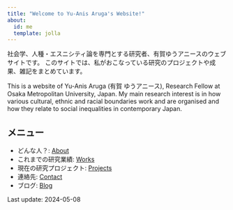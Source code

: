 ```yaml
---
title: "Welcome to Yu-Anis Aruga's Website!"
about:
  id: me
  template: jolla
---
```

:::{#me}
社会学、人種・エスニシティ論を専門とする研究者、有賀ゆうアニースのウェブサイトです。
このサイトでは、私がおこなっている研究のプロジェクトや成果、雑記をまとめています。

This is a website of Yu-Anis Aruga (有賀 ゆうアニース), Research Fellow at Osaka Metropolitan University, Japan. My main research interest is in how various cultural, ethnic and racial boundaries work and are organised and how they relate to social inequalities in contemporary Japan.

:::
:::{.callout-note}
## メニュー
- どんな人？: [About](https://yaaruga.github.io/hp/about.html)
- これまでの研究業績: [Works](https://yaaruga.github.io/hp/work.html)
- 現在の研究プロジェクト: [Projects](https://yaaruga.github.io/hp/project.html)
- 連絡先: [Contact](https://yaaruga.github.io/hp/contact.html)
- ブログ: [Blog](https://yaaruga.github.io/hp/blog.html)
:::

Last update: 2024-05-08